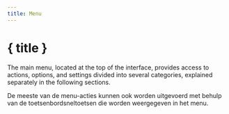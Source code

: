 ```yaml
---
title: Menu
---
```


<script lang="ts">
</script>

# { title }

The main menu, located at the top of the interface, provides access to actions, options, and settings divided into several categories, explained separately in the following sections.

<DocsNote>

De meeste van de menu-acties kunnen ook worden uitgevoerd met behulp van de toetsenbordsneltoetsen die worden weergegeven in het menu.

</DocsNote>
